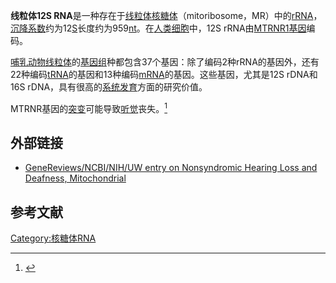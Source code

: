 {{protein
|Name=线粒体12S RNA
|caption=
|image=
|width=
|HGNCid=7470
|Symbol=MT-RNR1
|AltSymbols=MTRNR1
|EntrezGene= 4549
|OMIM=
|RefSeq=
|UniProt=
|PDB=
|ECnumber=
|Chromosome=MT
|Arm=
|Band=
|LocusSupplementaryData=
}}
'''线粒体12S RNA'''是一种存在于[[线粒体核糖体|线粒体核糖体]]（mitoribosome，MR）中的[[rRNA|rRNA]]，[[沉降系数|沉降系数]]约为12[[斯维德伯格|S]]长度约为959[[核苷酸|nt]]。在[[人类|人类]][[细胞|细胞]]中，12S rRNA由[[MTRNR1|MTRNR1]][[基因|基因]]编码。

[[哺乳动物|哺乳动物]][[线粒体|线粒体]]的[[基因组|基因组]]种都包含37个基因：除了编码2种rRNA的基因外，还有22种编码[[tRNA|tRNA]]的基因和13种编码[[mRNA|mRNA]]的基因。这些基因，尤其是12S rDNA和16S rDNA，具有很高的[[系统发育|系统发育]]方面的研究价值。

MTRNR基因的[[突变|突变]]可能导致[[听觉|听觉]]丧失。<ref name="pmid16458854">{{cite journal |author=Ballana E, Morales E, Rabionet R, ''et al.'' |title=Mitochondrial 12S rRNA gene mutations affect RNA secondary structure and lead to variable penetrance in hearing impairment |journal=Biochem. Biophys. Res. Commun. |volume=341 |issue=4 |pages=950–7 |pmid=16458854 |doi=10.1016/j.bbrc.2006.01.049 |url=http://linkinghub.elsevier.com/retrieve/pii/S0006-291X(06)00086-6|date=March 2006}}</ref>

==外部链接==
* [http://www.ncbi.nlm.nih.gov/bookshelf/br.fcgi?book=gene&part=mt-deafness  GeneReviews/NCBI/NIH/UW entry on Nonsyndromic Hearing Loss and Deafness, Mitochondrial]

==参考文献==
{{Reflist}}

{{Ribosome subunits}}
{{Mitochondrial enzymes}}
{{生物学小作品}}

[[Category:核糖体RNA|Category:核糖体RNA]]